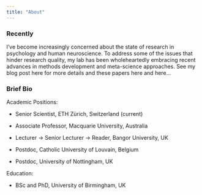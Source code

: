 ```yaml
---
title: "About"
---
```


### Recently

I've become increasingly concerned about the state of research in psychology and human neuroscience. To address some of the issues that hinder research quality, my lab has been wholeheartedly embracing recent advances in methods development and meta-science approaches. See my blog post here for more details and these papers here and here...

### Brief Bio

Academic Positions:

-   Senior Scientist, ETH Zürich, Switzerland (current)

-   Associate Professor, Macquarie University, Australia

-   Lecturer → Senior Lecturer → Reader, Bangor University, UK

-   Postdoc, Catholic University of Louvain, Belgium

-   Postdoc, University of Nottingham, UK

Education:

-   BSc and PhD, University of Birmingham, UK
